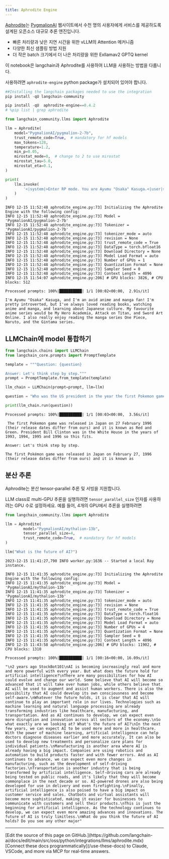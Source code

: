 ```yaml
---
title: Aphrodite Engine
---
```


[Aphrodite](https://github.com/PygmalionAI/aphrodite-engine)는 [PygmalionAI](https://pygmalion.chat) 웹사이트에서 수천 명의 사용자에게 서비스를 제공하도록 설계된 오픈소스 대규모 추론 엔진입니다.

* 빠른 처리량과 낮은 지연 시간을 위한 vLLM의 Attention 메커니즘
* 다양한 최신 샘플링 방법 지원
* 더 작은 batch 크기에서 더 나은 처리량을 위한 Exllamav2 GPTQ kernel

이 notebook은 langchain과 Aphrodite를 사용하여 LLM을 사용하는 방법을 다룹니다.

사용하려면 `aphrodite-engine` python package가 설치되어 있어야 합니다.

```python
##Installing the langchain packages needed to use the integration
pip install -qU langchain-community
```

```python
pip install -qU  aphrodite-engine==0.4.2
# %pip list | grep aphrodite
```

```python
from langchain_community.llms import Aphrodite

llm = Aphrodite(
    model="PygmalionAI/pygmalion-2-7b",
    trust_remote_code=True,  # mandatory for hf models
    max_tokens=128,
    temperature=1.2,
    min_p=0.05,
    mirostat_mode=0,  # change to 2 to use mirostat
    mirostat_tau=5.0,
    mirostat_eta=0.1,
)

print(
    llm.invoke(
        '<|system|>Enter RP mode. You are Ayumu "Osaka" Kasuga.<|user|>Hey Osaka. Tell me about yourself.<|model|>'
    )
)
```

```output
INFO 12-15 11:52:48 aphrodite_engine.py:73] Initializing the Aphrodite Engine with the following config:
INFO 12-15 11:52:48 aphrodite_engine.py:73] Model = 'PygmalionAI/pygmalion-2-7b'
INFO 12-15 11:52:48 aphrodite_engine.py:73] Tokenizer = 'PygmalionAI/pygmalion-2-7b'
INFO 12-15 11:52:48 aphrodite_engine.py:73] tokenizer_mode = auto
INFO 12-15 11:52:48 aphrodite_engine.py:73] revision = None
INFO 12-15 11:52:48 aphrodite_engine.py:73] trust_remote_code = True
INFO 12-15 11:52:48 aphrodite_engine.py:73] DataType = torch.bfloat16
INFO 12-15 11:52:48 aphrodite_engine.py:73] Download Directory = None
INFO 12-15 11:52:48 aphrodite_engine.py:73] Model Load Format = auto
INFO 12-15 11:52:48 aphrodite_engine.py:73] Number of GPUs = 1
INFO 12-15 11:52:48 aphrodite_engine.py:73] Quantization Format = None
INFO 12-15 11:52:48 aphrodite_engine.py:73] Sampler Seed = 0
INFO 12-15 11:52:48 aphrodite_engine.py:73] Context Length = 4096
INFO 12-15 11:54:07 aphrodite_engine.py:206] # GPU blocks: 3826, # CPU blocks: 512
```
```output
Processed prompts: 100%|██████████| 1/1 [00:02<00:00,  2.91s/it]
```
```output
I'm Ayumu "Osaka" Kasuga, and I'm an avid anime and manga fan! I'm pretty introverted, but I've always loved reading books, watching anime and manga, and learning about Japanese culture. My favourite anime series would be My Hero Academia, Attack on Titan, and Sword Art Online. I also really enjoy reading the manga series One Piece, Naruto, and the Gintama series.
```

## LLMChain에 model 통합하기

```python
from langchain.chains import LLMChain
from langchain_core.prompts import PromptTemplate

template = """Question: {question}

Answer: Let's think step by step."""
prompt = PromptTemplate.from_template(template)

llm_chain = LLMChain(prompt=prompt, llm=llm)

question = "Who was the US president in the year the first Pokemon game was released?"

print(llm_chain.run(question))
```

```output
Processed prompts: 100%|██████████| 1/1 [00:03<00:00,  3.56s/it]
```
```output
 The first Pokemon game was released in Japan on 27 February 1996 (their release dates differ from ours) and it is known as Red and Green. President Bill Clinton was in the White House in the years of 1993, 1994, 1995 and 1996 so this fits.

Answer: Let's think step by step.

The first Pokémon game was released in Japan on February 27, 1996 (their release dates differ from ours) and it is known as
```

## 분산 추론

Aphrodite는 분산 tensor-parallel 추론 및 서빙을 지원합니다.

LLM class로 multi-GPU 추론을 실행하려면 `tensor_parallel_size` 인자를 사용하려는 GPU 수로 설정하세요. 예를 들어, 4개의 GPU에서 추론을 실행하려면

```python
from langchain_community.llms import Aphrodite

llm = Aphrodite(
        model="PygmalionAI/mythalion-13b",
        tensor_parallel_size=4,
        trust_remote_code=True,  # mandatory for hf models
)

llm("What is the future of AI?")
```

```output
2023-12-15 11:41:27,790 INFO worker.py:1636 -- Started a local Ray instance.
```
```output
INFO 12-15 11:41:35 aphrodite_engine.py:73] Initializing the Aphrodite Engine with the following config:
INFO 12-15 11:41:35 aphrodite_engine.py:73] Model = 'PygmalionAI/mythalion-13b'
INFO 12-15 11:41:35 aphrodite_engine.py:73] Tokenizer = 'PygmalionAI/mythalion-13b'
INFO 12-15 11:41:35 aphrodite_engine.py:73] tokenizer_mode = auto
INFO 12-15 11:41:35 aphrodite_engine.py:73] revision = None
INFO 12-15 11:41:35 aphrodite_engine.py:73] trust_remote_code = True
INFO 12-15 11:41:35 aphrodite_engine.py:73] DataType = torch.float16
INFO 12-15 11:41:35 aphrodite_engine.py:73] Download Directory = None
INFO 12-15 11:41:35 aphrodite_engine.py:73] Model Load Format = auto
INFO 12-15 11:41:35 aphrodite_engine.py:73] Number of GPUs = 4
INFO 12-15 11:41:35 aphrodite_engine.py:73] Quantization Format = None
INFO 12-15 11:41:35 aphrodite_engine.py:73] Sampler Seed = 0
INFO 12-15 11:41:35 aphrodite_engine.py:73] Context Length = 4096
INFO 12-15 11:43:58 aphrodite_engine.py:206] # GPU blocks: 11902, # CPU blocks: 1310
```
```output
Processed prompts: 100%|██████████| 1/1 [00:16<00:00, 16.09s/it]
```

```output
"\n2 years ago StockBot101\nAI is becoming increasingly real and more and more powerful with every year. But what does the future hold for artificial intelligence?\nThere are many possibilities for how AI could evolve and change our world. Some believe that AI will become so advanced that it will take over human jobs, while others believe that AI will be used to augment and assist human workers. There is also the possibility that AI could develop its own consciousness and become self-aware.\nWhatever the future holds, it is clear that AI will continue to play an important role in our lives. Technologies such as machine learning and natural language processing are already transforming industries like healthcare, manufacturing, and transportation. And as AI continues to develop, we can expect even more disruption and innovation across all sectors of the economy.\nSo what exactly are we looking at? What's the future of AI?\nIn the next few years, we can expect AI to be used more and more in healthcare. With the power of machine learning, artificial intelligence can help doctors diagnose diseases earlier and more accurately. It can also be used to develop new treatments and personalize care plans for individual patients.\nManufacturing is another area where AI is already having a big impact. Companies are using robotics and automation to build products faster and with fewer errors. And as AI continues to advance, we can expect even more changes in manufacturing, such as the development of self-driving factories.\nTransportation is another industry that is being transformed by artificial intelligence. Self-driving cars are already being tested on public roads, and it's likely that they will become commonplace in the next decade or so. AI-powered drones are also being developed for use in delivery and even firefighting.\nFinally, artificial intelligence is also poised to have a big impact on customer service and sales. Chatbots and virtual assistants will become more sophisticated, making it easier for businesses to communicate with customers and sell their products.\nThis is just the beginning for artificial intelligence. As the technology continues to develop, we can expect even more amazing advances and innovations. The future of AI is truly limitless.\nWhat do you think the future of AI holds? Do you see any other major"
```

---

<Callout icon="pen-to-square" iconType="regular">
    [Edit the source of this page on GitHub.](https://github.com/langchain-ai/docs/edit/main/src/oss/python/integrations/llms/aphrodite.mdx)
</Callout>
<Tip icon="terminal" iconType="regular">
    [Connect these docs programmatically](/use-these-docs) to Claude, VSCode, and more via MCP for    real-time answers.
</Tip>
